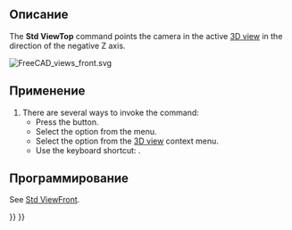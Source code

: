 <languages/>

{{Docnav/ru
|[[Std_ViewFront/ru|Команда "Спереди"]]
|[[Std_ViewRight/ru|Команда "Справа"]]
|[[Std_View_Menu/ru|Меню "Вид"]]
|IconL=Std_ViewFront.svg
|IconR=Std_ViewRight.svg
|IconC=Freecad.svg
}}

{{GuiCommand/ru
|Name/ru=Сверху
|Name=Std_ViewTop
|MenuLocation=Вид → Стандартные виды‏‎ → Сверху
|Workbenches=Все
|Shortcut={{KEY|2}}
|SeeAlso=[[Std_ViewFront/ru|Спереди]], [[Std_ViewRight/ru|Справа]]
}}

<span id="Description"></span>
==Описание==

The '''Std ViewTop''' command points the camera in the active [[3D_view|3D view]] in the direction of the negative Z axis.

[[Image:FreeCAD_views_front.svg]]
{{Caption|Arrow 2 points in the direction of the top view}}

<span id="Usage"></span>
==Применение==

# There are several ways to invoke the command:
#* Press the {{Button|[[Image:Std_ViewTop.svg|16px]] [[Std_ViewTop|Top]]}} button.
#* Select the {{MenuCommand|View → Standard views → [[Image:Std_ViewTop.svg|16px]] Top}} option from the menu.
#* Select the {{MenuCommand|Standard views → [[Image:Std_ViewTop.svg|16px]] Top}} option from the [[3D_view|3D view]] context menu.
#* Use the keyboard shortcut: {{KEY|2}}.

<span id="Scripting"></span>
==Программирование==

See [[Std_ViewFront#Scripting|Std ViewFront]].


{{Docnav/ru
|[[Std_ViewFront/ru|Команда "Спереди"]]
|[[Std_ViewRight/ru|Команда "Справа"]]
|[[Std_View_Menu/ru|Меню "Вид"]]
|IconL=Std_ViewFront.svg
|IconR=Std_ViewRight.svg
|IconC=Freecad.svg
}}

{{Std_Base_navi{{#translation:}}}}
{{Userdocnavi{{#translation:}}}}
